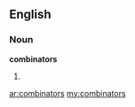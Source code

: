 ==English==

===Noun===
'''combinators'''

# {{plural of|combinator}}

[[ar:combinators]]
[[my:combinators]]